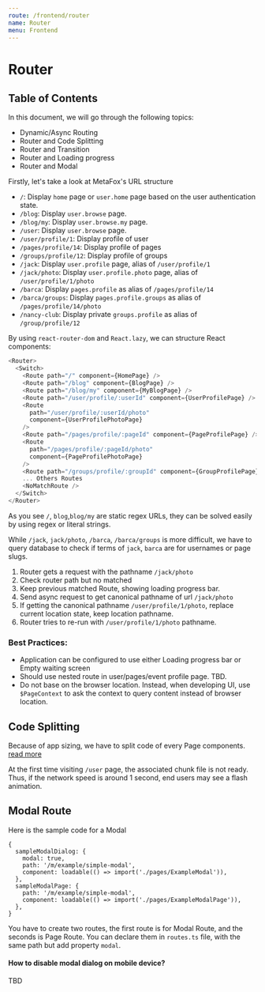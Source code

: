 ```yaml
---
route: /frontend/router
name: Router
menu: Frontend
---
```


# Router

## Table of Contents
In this document, we will go through the following topics:
- Dynamic/Async Routing
- Router and Code Splitting
- Router and Transition
- Router and Loading progress
- Router and Modal

Firstly, let's take a look at MetaFox's URL structure

- `/`: Display `home` page or `user.home` page based on the user authentication state.
- `/blog`: Display `user.browse` page.
- `/blog/my`: Display `user.browse.my` page.
- `/user`: Display `user.browse` page.
- `/user/profile/1`: Display profile of user
- `/pages/profile/14`: Display profile of pages
- `/groups/profile/12`: Display profile of groups
- `/jack`: Display `user.profile` page, alias of `/user/profile/1`
- `/jack/photo`: Display `user.profile.photo` page, alias of `/user/profile/1/photo`
- `/barca`: Display `pages.profile` as alias of `/pages/profile/14`
- `/barca/groups`: Display `pages.profile.groups` as alias of `/pages/profile/14/photo`
- `/nancy-club`: Display private `groups.profile` as alias of `/group/profile/12`

By using `react-router-dom` and `React.lazy`, we can structure React components:

```javascript
<Router>
  <Switch>
    <Route path="/" component={HomePage} />
    <Route path="/blog" component={BlogPage} />
    <Route path="/blog/my" component={MyBlogPage} />
    <Route path="/user/profile/:userId" component={UserProfilePage} />
    <Route
      path="/user/profile/:userId/photo"
      component={UserProfilePhotoPage}
    />
    <Route path="/pages/profile/:pageId" component={PageProfilePage} />
    <Route
      path="/pages/profile/:pageId/photo"
      component={PageProfilePhotoPage}
    />
    <Route path="/groups/profile/:groupId" component={GroupProfilePage} />
    ... Others Routes
    <NoMatchRoute />
  </Switch>
</Router>
```

As you see `/`, `blog`,`blog/my` are static regex URLs, they can be solved easily by using regex or literal strings.

While `/jack`, `jack/photo`, `/barca`, `/barca/groups` is more difficult, we have to query database to check if terms of `jack`, `barca` are for  usernames or page slugs.


1. Router gets a request with the pathname `/jack/photo`
2. Check router path but no matched
3. Keep previous matched Route, showing loading progress bar.
4. Send async request to get canonical pathname of url `/jack/photo` 
5. If getting the canonical pathname `/user/profile/1/photo`, replace current location state, keep location pathname.
6. Router tries to re-run with `/user/profile/1/photo` pathname.


### Best Practices:

- Application can be configured to use either Loading progress bar or Empty waiting screen
- Should use nested route in user/pages/event profile page. TBD.
- Do not base on the browser location. Instead, when developing UI, use `$PageContext` to ask the context to query content instead of browser location.

## Code Splitting

Because of app sizing, we have to split code of every Page components. [read more](/technical/code-splitting)

At the first time visiting `/user` page, the associated chunk file is not ready. Thus, if the network speed is around 1 second, end users may see a flash animation.

## Modal Route

Here is the sample code for a Modal

```text
{
  sampleModalDialog: {
    modal: true,
    path: '/m/example/simple-modal',
    component: loadable(() => import('./pages/ExampleModal')),
  },
  sampleModalPage: {
    path: '/m/example/simple-modal',
    component: loadable(() => import('./pages/ExampleModalPage')),
  },
}
```

You have to create two routes, the first route is for Modal Route, and the seconds is Page Route. You can declare them in `routes.ts` file, with the same path but add property `modal`.

#### How to disable modal dialog on mobile device? 
TBD


